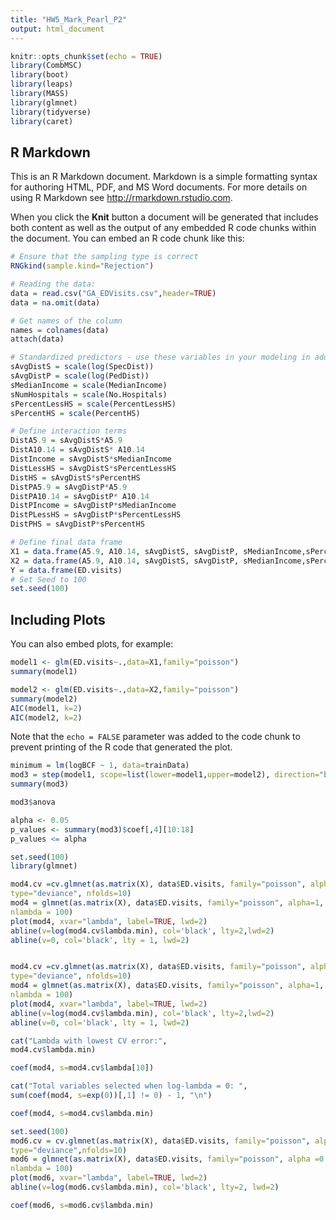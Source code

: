 ```yaml
---
title: "HW5_Mark_Pearl_P2"
output: html_document
---
```


```r
knitr::opts_chunk$set(echo = TRUE)
library(CombMSC)
library(boot)
library(leaps)
library(MASS)
library(glmnet)
library(tidyverse)
library(caret)
```

## R Markdown

This is an R Markdown document. Markdown is a simple formatting syntax for authoring HTML, PDF, and MS Word documents. For more details on using R Markdown see <http://rmarkdown.rstudio.com>.

When you click the **Knit** button a document will be generated that includes both content as well as the output of any embedded R code chunks within the document. You can embed an R code chunk like this:

```r
# Ensure that the sampling type is correct
RNGkind(sample.kind="Rejection")

# Reading the data: 
data = read.csv("GA_EDVisits.csv",header=TRUE) 
data = na.omit(data)

# Get names of the column 
names = colnames(data) 
attach(data)

# Standardized predictors - use these variables in your modeling in addition to the predictors A5.9, A10.14
sAvgDistS = scale(log(SpecDist)) 
sAvgDistP = scale(log(PedDist))
sMedianIncome = scale(MedianIncome) 
sNumHospitals = scale(No.Hospitals)
sPercentLessHS = scale(PercentLessHS) 
sPercentHS = scale(PercentHS)

# Define interaction terms
DistA5.9 = sAvgDistS*A5.9 
DistA10.14 = sAvgDistS* A10.14
DistIncome = sAvgDistS*sMedianIncome 
DistLessHS = sAvgDistS*sPercentLessHS
DistHS = sAvgDistS*sPercentHS 
DistPA5.9 = sAvgDistP*A5.9
DistPA10.14 = sAvgDistP* A10.14 
DistPIncome = sAvgDistP*sMedianIncome
DistPLessHS = sAvgDistP*sPercentLessHS 
DistPHS = sAvgDistP*sPercentHS

# Define final data frame
X1 = data.frame(A5.9, A10.14, sAvgDistS, sAvgDistP, sMedianIncome,sPercentLessHS,sPercentHS, sNumHospitals)
X2 = data.frame(A5.9, A10.14, sAvgDistS, sAvgDistP, sMedianIncome,sPercentLessHS,sPercentHS, sNumHospitals,DistA5.9, DistA10.14, DistIncome,DistLessHS, DistHS, DistPA5.9, DistPA10.14, DistPIncome,DistPLessHS, DistPHS)
Y = data.frame(ED.visits)
# Set Seed to 100
set.seed(100)
```

## Including Plots

You can also embed plots, for example:

```r
model1 <- glm(ED.visits~.,data=X1,family="poisson")
summary(model1)
```

```r
model2 <- glm(ED.visits~.,data=X2,family="poisson")
summary(model2)
AIC(model1, k=2)
AIC(model2, k=2)
```

Note that the `echo = FALSE` parameter was added to the code chunk to prevent printing of the R code that generated the plot.
```r
minimum = lm(logBCF ~ 1, data=trainData)
mod3 = step(model1, scope=list(lower=model1,upper=model2), direction="both", trace=FALSE)
summary(mod3)
```
```r
mod3$anova
```


```r
alpha <- 0.05
p_values <- summary(mod3)$coef[,4][10:18]
p_values <= alpha
```


```r
set.seed(100)
library(glmnet)

mod4.cv =cv.glmnet(as.matrix(X), data$ED.visits, family="poisson", alpha = 1,
type="deviance", nfolds=10)
mod4 = glmnet(as.matrix(X), data$ED.visits, family="poisson", alpha=1,
nlambda = 100)
plot(mod4, xvar="lambda", label=TRUE, lwd=2)
abline(v=log(mod4.cv$lambda.min), col='black', lty=2,lwd=2)
abline(v=0, col='black', lty = 1, lwd=2)


mod4.cv =cv.glmnet(as.matrix(X), data$ED.visits, family="poisson", alpha = 1,
type="deviance", nfolds=10)
mod4 = glmnet(as.matrix(X), data$ED.visits, family="poisson", alpha=1,
nlambda = 100)
plot(mod4, xvar="lambda", label=TRUE, lwd=2)
abline(v=log(mod4.cv$lambda.min), col='black', lty=2,lwd=2)
abline(v=0, col='black', lty = 1, lwd=2)

```


```r
cat("Lambda with lowest CV error:",
mod4.cv$lambda.min)
```

```r
coef(mod4, s=mod4.cv$lambda[10])
```

```r
cat("Total variables selected when log-lambda = 0: ",
sum(coef(mod4, s=exp(0))[,1] != 0) - 1, "\n")
```

```r
coef(mod4, s=mod4.cv$lambda.min)
```

```r
set.seed(100)
mod6.cv = cv.glmnet(as.matrix(X), data$ED.visits, family="poisson", alpha=0.5,
type="deviance",nfolds=10)
mod6 = glmnet(as.matrix(X), data$ED.visits, family="poisson", alpha =0.5,
nlambda = 100)
plot(mod6, xvar="lambda", label=TRUE, lwd=2)
abline(v=log(mod6.cv$lambda.min), col='black', lty=2, lwd=2)
```


```r
coef(mod6, s=mod6.cv$lambda.min)
```

